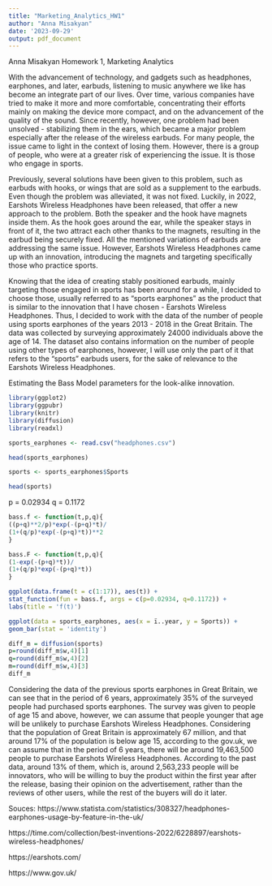 ---
title: "Marketing_Analytics_HW1"
author: "Anna Misakyan"
date: '2023-09-29'
output: pdf_document
---

Anna Misakyan Homework 1, Marketing Analytics

With the advancement of technology, and gadgets such as headphones, earphones, and later, earbuds, listening to music anywhere we like has become an integrate part of our lives. Over time, various companies have tried to make it more and more comfortable, concentrating their efforts mainly on making the device more compact, and on the advancement of the quality of the sound. Since recently, however, one problem had been unsolved - stabilizing them in the ears, which became a major problem especially after the release of the wireless earbuds. For many people, the issue came to light in the context of losing them. However, there is a group of people, who were at a greater risk of experiencing the issue. It is those who engage in sports.

Previously, several solutions have been given to this problem, such as earbuds with hooks, or wings that are sold as a supplement to the earbuds. Even though the problem was alleviated, it was not fixed. Luckily, in 2022, Earshots Wireless Headphones have been released, that offer a new approach to the problem. Both the speaker and the hook have magnets inside them. As the hook goes around the ear, while the speaker stays in front of it, the two attract each other thanks to the magnets, resulting in the earbud being securely fixed. All the mentioned variations of earbuds are addressing the same issue. However, Earshots Wireless Headphones came up with an innovation, introducing the magnets and targeting specifically those who practice sports.

Knowing that the idea of creating stably positioned earbuds, mainly targeting those engaged in sports has been around for a while, I decided to choose those, usually referred to as "sports earphones" as the product that is similar to the innovation that I have chosen - Earshots Wireless Headphones. Thus, I decided to work with the data of the number of people using sports earphones of the years 2013 - 2018 in the Great Britain. The data was collected by surveying approximately 24000 individuals above the age of 14. The dataset also contains information on the number of people using other types of earphones, however, I will use only the part of it that refers to the "sports" earbuds users, for the sake of relevance to the Earshots Wireless Headphones.

Estimating the Bass Model parameters for the look-alike innovation.

```{r}
library(ggplot2)
library(ggpubr)
library(knitr)
library(diffusion)
library(readxl)
```

```{r}
sports_earphones <- read.csv("headphones.csv")
```

```{r}
head(sports_earphones)
```

```{r}
sports <- sports_earphones$Sports
```

```{r}
head(sports)
```





 p = 0.02934
 q = 0.1172

```{r}
bass.f <- function(t,p,q){
((p+q)**2/p)*exp(-(p+q)*t)/
(1+(q/p)*exp(-(p+q)*t))**2
}

bass.F <- function(t,p,q){
(1-exp(-(p+q)*t))/
(1+(q/p)*exp(-(p+q)*t))
}

```

```{r}

ggplot(data.frame(t = c(1:17)), aes(t)) +
stat_function(fun = bass.f, args = c(p=0.02934, q=0.1172)) +
labs(title = 'f(t)')

```

```{r}

ggplot(data = sports_earphones, aes(x = ï..year, y = Sports)) +
geom_bar(stat = 'identity')
```

```{r}
diff_m = diffusion(sports)
p=round(diff_m$w,4)[1]
q=round(diff_m$w,4)[2]
m=round(diff_m$w,4)[3]
diff_m
```

Considering the data of the previous sports earphones in Great Britain, we can see that in the period of 6 years, approximately 35% of the surveyed people had purchased sports earphones. The survey was given to people of age 15 and above, however, we can assume that people younger that age will be unlikely to purchase Earshots Wireless Headphones. Considering that the population of Great Britain is approximately 67 million, and that around 17% of the population is below age 15, according to the gov.uk, we can assume that in the period of 6 years, there will be around 19,463,500 people to purchase Earshots Wireless Headphones. According to the past data, around 13% of them, which is, around 2,563,233 people will be innovators, who will be willing to buy the product within the first year after the release, basing their opinion on the advertisement, rather than the reviews of other users, while the rest of the buyers will do it later.

Souces:
https://www.statista.com/statistics/308327/headphones-earphones-usage-by-feature-in-the-uk/

https://time.com/collection/best-inventions-2022/6228897/earshots-wireless-headphones/

https://earshots.com/

https://www.gov.uk/

